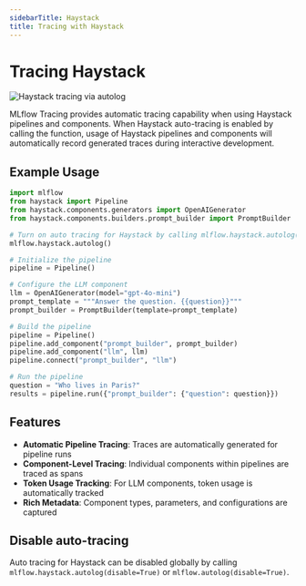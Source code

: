 ```yaml
---
sidebarTitle: Haystack
title: Tracing with Haystack
---
```



# Tracing Haystack

![Haystack tracing via autolog](/images/llms/haystack/haystack-tracing.png)

MLflow Tracing provides automatic tracing capability when using Haystack pipelines and components.
When Haystack auto-tracing is enabled by calling the <APILink fn="mlflow.haystack.autolog" /> function,
usage of Haystack pipelines and components will automatically record generated traces during interactive development.

## Example Usage

```python
import mlflow
from haystack import Pipeline
from haystack.components.generators import OpenAIGenerator
from haystack.components.builders.prompt_builder import PromptBuilder

# Turn on auto tracing for Haystack by calling mlflow.haystack.autolog()
mlflow.haystack.autolog()

# Initialize the pipeline
pipeline = Pipeline()

# Configure the LLM component
llm = OpenAIGenerator(model="gpt-4o-mini")
prompt_template = """Answer the question. {{question}}"""
prompt_builder = PromptBuilder(template=prompt_template)

# Build the pipeline
pipeline = Pipeline()
pipeline.add_component("prompt_builder", prompt_builder)
pipeline.add_component("llm", llm)
pipeline.connect("prompt_builder", "llm")

# Run the pipeline
question = "Who lives in Paris?"
results = pipeline.run({"prompt_builder": {"question": question}})
```

## Features

- **Automatic Pipeline Tracing**: Traces are automatically generated for pipeline runs
- **Component-Level Tracing**: Individual components within pipelines are traced as spans
- **Token Usage Tracking**: For LLM components, token usage is automatically tracked
- **Rich Metadata**: Component types, parameters, and configurations are captured

## Disable auto-tracing

Auto tracing for Haystack can be disabled globally by calling `mlflow.haystack.autolog(disable=True)` or `mlflow.autolog(disable=True)`.
